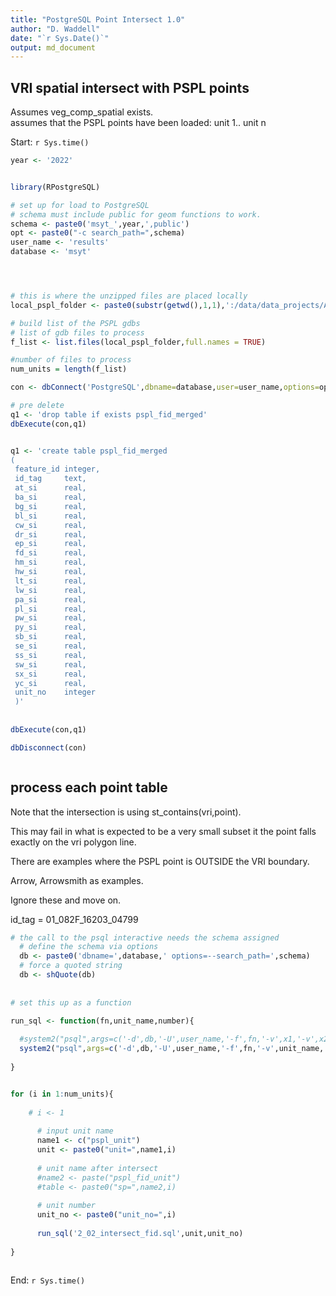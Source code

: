 ```yaml
---
title: "PostgreSQL Point Intersect 1.0"
author: "D. Waddell"
date: "`r Sys.Date()`"
output: md_document
---
```


## VRI spatial intersect with PSPL points 


Assumes veg_comp_spatial exists.  
assumes that the PSPL points have been loaded: unit 1.. unit n




Start: `r Sys.time()`

```r


year <- '2022'


library(RPostgreSQL)

# set up for load to PostgreSQL
# schema must include public for geom functions to work.
schema <- paste0('msyt_',year,',public')
opt <- paste0("-c search_path=",schema)
user_name <- 'results'
database <- 'msyt'




# this is where the unzipped files are placed locally
local_pspl_folder <- paste0(substr(getwd(),1,1),':/data/data_projects/AR2022/PSPL/gdb_data')

# build list of the PSPL gdbs
# list of gdb files to process
f_list <- list.files(local_pspl_folder,full.names = TRUE)

#number of files to process
num_units = length(f_list)


```

```r

con <- dbConnect('PostgreSQL',dbname=database,user=user_name,options=opt)

# pre delete 
q1 <- 'drop table if exists pspl_fid_merged'
dbExecute(con,q1)


q1 <- 'create table pspl_fid_merged 
(
 feature_id integer,
 id_tag     text,
 at_si      real,
 ba_si      real,
 bg_si      real,
 bl_si      real,
 cw_si      real,
 dr_si      real,
 ep_si      real,
 fd_si      real,
 hm_si      real,
 hw_si      real,
 lt_si      real,
 lw_si      real,
 pa_si      real,
 pl_si      real,
 pw_si      real,
 py_si      real,
 sb_si      real,
 se_si      real,
 ss_si      real,
 sw_si      real,
 sx_si      real,
 yc_si      real,
 unit_no    integer
 )'
 
 
dbExecute(con,q1)

dbDisconnect(con)



```




## process each point table 

Note that the intersection is using st_contains(vri,point).  

This may fail in what is expected to be a very small subset it the point falls exactly on the vri polygon line.

There are examples where the PSPL point is OUTSIDE the VRI boundary.  

Arrow, Arrowsmith as examples.  

Ignore these and move on.  

id_tag = 01_082F_16203_04799




```r

# the call to the psql interactive needs the schema assigned
  # define the schema via options
  db <- paste0('dbname=',database,' options=--search_path=',schema)
  # force a quoted string
  db <- shQuote(db)
  
  
# set this up as a function

run_sql <- function(fn,unit_name,number){
  
  #system2("psql",args=c('-d',db,'-U',user_name,'-f',fn,'-v',x1,'-v',x2,'-v',no),stderr=TRUE)
  system2("psql",args=c('-d',db,'-U',user_name,'-f',fn,'-v',unit_name,'-v',number),stderr=TRUE)
  
}


for (i in 1:num_units){  
  
    # i <- 1
      
      # input unit name
      name1 <- c("pspl_unit")
      unit <- paste0("unit=",name1,i)
      
      # unit name after intersect
      #name2 <- paste("pspl_fid_unit")
      #table <- paste0("sp=",name2,i)
      
      # unit number
      unit_no <- paste0("unit_no=",i)
    
      run_sql('2_02_intersect_fid.sql',unit,unit_no)
      
}



```


End: `r Sys.time()`



